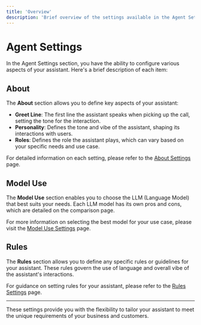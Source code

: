 ```yaml
---
title: 'Overview'
description: 'Brief overview of the settings available in the Agent Settings section'
---
```


# Agent Settings

In the Agent Settings section, you have the ability to configure various aspects of your assistant. Here's a brief description of each item:

## About

The **About** section allows you to define key aspects of your assistant:

- **Greet Line**: The first line the assistant speaks when picking up the call, setting the tone for the interaction.
- **Personality**: Defines the tone and vibe of the assistant, shaping its interactions with users.
- **Roles**: Defines the role the assistant plays, which can vary based on your specific needs and use case.

For detailed information on each setting, please refer to the [About Settings](./about) page.

## Model Use

The **Model Use** section enables you to choose the LLM (Language Model) that best suits your needs. Each LLM model has its own pros and cons, which are detailed on the comparison page.

For more information on selecting the best model for your use case, please visit the [Model Use Settings](./model-use) page.

## Rules

The **Rules** section allows you to define any specific rules or guidelines for your assistant. These rules govern the use of language and overall vibe of the assistant's interactions.

For guidance on setting rules for your assistant, please refer to the [Rules Settings](./rules) page.

---

These settings provide you with the flexibility to tailor your assistant to meet the unique requirements of your business and customers.

